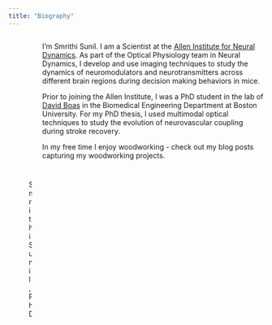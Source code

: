 ```yaml
---
title: "Biography"
---
```


:::: {.columns}

::: {.column}
![Smrithi Sunil, PhD](images/SmrithiSunil.jpg)
:::

::: {.column}
I'm Smrithi Sunil. I am a Scientist at the [Allen Institute for Neural Dynamics](https://alleninstitute.org/what-we-do/brain-science/research/allen-institute-neural-dynamics/). As part of the Optical Physiology team in Neural Dynamics, I develop and use imaging techniques to study the dynamics of neuromodulators and neurotransmitters across different brain regions during decision making behaviors in mice. 

Prior to joining the Allen Institute, I was a PhD student in the lab of [David Boas](https://sites.bu.edu/boas/) in the Biomedical Engineering Department at Boston University. For my PhD thesis, I used multimodal optical techniques to study the evolution of neurovascular coupling during stroke recovery. 

In my free time I enjoy woodworking - check out my blog posts capturing my woodworking projects.
:::

::::
